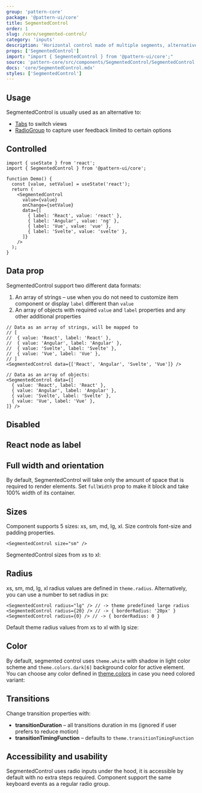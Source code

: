 ```yaml
---
group: 'pattern-core'
package: '@pattern-ui/core'
title: SegmentedControl
order: 1
slug: /core/segmented-control/
category: 'inputs'
description: 'Horizontal control made of multiple segments, alternative to RadioGroup'
props: ['SegmentedControl']
import: "import { SegmentedControl } from '@pattern-ui/core';"
source: 'pattern-core/src/components/SegmentedControl/SegmentedControl.tsx'
docs: 'core/SegmentedControl.mdx'
styles: ['SegmentedControl']
---
```



## Usage

SegmentedControl is usually used as an alternative to:

- [Tabs](/core/tabs/) to switch views
- [RadioGroup](/core/radio-group/) to capture user feedback limited to certain
  options

<Demo data={SegmentedControlDemos.usage} />

## Controlled

```tsx
import { useState } from 'react';
import { SegmentedControl } from '@pattern-ui/core';

function Demo() {
  const [value, setValue] = useState('react');
  return (
    <SegmentedControl
      value={value}
      onChange={setValue}
      data={[
        { label: 'React', value: 'react' },
        { label: 'Angular', value: 'ng' },
        { label: 'Vue', value: 'vue' },
        { label: 'Svelte', value: 'svelte' },
      ]}
    />
  );
}
```

## Data prop

SegmentedControl support two different data formats:

1. An array of strings – use when you do not need to customize item component or display `label` different than `value`
2. An array of objects with required `value` and `label` properties and any other additional properties

```tsx
// Data as an array of strings, will be mapped to
// [
//  { value: 'React', label: 'React' },
//  { value: 'Angular', label: 'Angular' },
//  { value: 'Svelte', label: 'Svelte' },
//  { value: 'Vue', label: 'Vue' },
// ]
<SegmentedControl data={['React', 'Angular', 'Svelte', 'Vue']} />

// Data as an array of objects:
<SegmentedControl data={[
  { value: 'React', label: 'React' },
  { value: 'Angular', label: 'Angular' },
  { value: 'Svelte', label: 'Svelte' },
  { value: 'Vue', label: 'Vue' },
]} />
```

## Disabled

<Demo data={SegmentedControlDemos.disabled} />

## React node as label

<Demo data={SegmentedControlDemos.labels} />

## Full width and orientation

By default, SegmentedControl will take only the amount of space that is required to render elements.
Set `fullWidth` prop to make it block and take 100% width of its container.

<Demo data={SegmentedControlDemos.fullWidth} />

## Sizes

Component supports 5 sizes: xs, sm, md, lg, xl.
Size controls font-size and padding properties.

```tsx
<SegmentedControl size="sm" />
```

SegmentedControl sizes from xs to xl:

<Demo data={SegmentedControlDemos.sizes} />

## Radius

xs, sm, md, lg, xl radius values are defined in `theme.radius`. Alternatively, you can use a number to set radius in px:

```tsx
<SegmentedControl radius="lg" /> // -> theme predefined large radius
<SegmentedControl radius={20} /> // -> { borderRadius: '20px' }
<SegmentedControl radius={0} /> // -> { borderRadius: 0 }
```

Default theme radius values from xs to xl with lg size:

<Demo data={SegmentedControlDemos.radius} />

## Color

By default, segmented control uses `theme.white` with shadow in light color scheme and `theme.colors.dark[6]` background color for active element.
You can choose any color defined in [theme.colors](/theming/extend-theme/#default-colors) in case you need colored variant:

<ControlDemo data={SegmentedControlDemos.control} />

## Transitions

Change transition properties with:

- **transitionDuration** – all transitions duration in ms (ignored if user prefers to reduce motion)
- **transitionTimingFunction** – defaults to `theme.transitionTimingFunction`

<Demo data={SegmentedControlDemos.transitions} />

## Accessibility and usability

SegmentedControl uses radio inputs under the hood, it is accessible by default with no extra steps required.
Component support the same keyboard events as a regular radio group.
